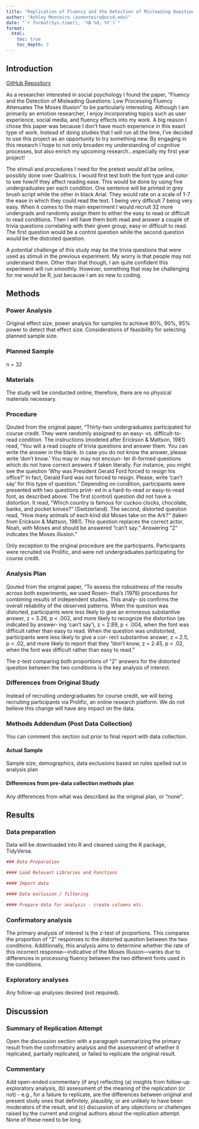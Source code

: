 ```yaml
---
title: "Replication of Fluency and the Detection of Misleading Questions: Low Processing Fluency Attenuates The Moses Illusion by Hyunjin Song & Norbert Schwarz (2008, Social Cognition)"
author: "Ashley Monteiro (asmonteiro@ucsd.edu)"
date: "`r format(Sys.time(), '%B %d, %Y')`"
format:
  html:
    toc: true
    toc_depth: 3
---
```


<!-- Replication reports should all use this template to standardize reporting across projects.  These reports will be public supplementary materials that accompany the summary report(s) of the aggregate results. -->

## Introduction

[GitHub Repository](https://github.com/ucsd-psych201a/song2008.git)

As a researcher interested in social psychology I found the paper, “Fluency and the Detection of Misleading Questions: Low Processing Fluency Attenuates The Moses Illusion” to be particularly interesting. Although I am primarily an emotion researcher, I enjoy incorporating topics such as user experience, social media, and fluency effects into my work. A big reason I chose this paper was because I don’t have much experience in this exact type of work. Instead of doing studies that I will run all the time, I’ve decided to use this project as an opportunity to try something new. By engaging in this research I hope to not only broaden my understanding of cognitive processes, but also enrich my upcoming research…especially my first year project!

The stimuli and procedures I need for the pretest would all be online, possibly done over Qualtrics. I would first test both the font type and color to see how/if they affect reading ease. This would be done by using five undergraduates per each condition. One sentence will be printed in grey brush script while the other in black Arial. They would rate on a scale of 1-7 the ease in which they could read the text. 1 being very difficult 7 being very easy. When it comes to the main experiment I would recruit 32 more undergrads and randomly assign them to either the easy to read or difficult to read conditions. Then I will have them both read and answer a couple of trivia questions correlating with their given group, easy or difficult to read. The first question would be a control question while the second question would be the distroted question.

A potential challenge of this study may be the trivia questions that were used as stimuli in the previous experiment. My worry is that people may not understand them. Other than that though, I am quite confident this experiment will run smoothly. However, something that may be challenging for me would be R, just because I am so new to coding.

## Methods

### Power Analysis

Original effect size, power analysis for samples to achieve 80%, 90%, 95% power to detect that effect size.  Considerations of feasibility for selecting planned sample size.

### Planned Sample

n = 32

### Materials

The study will be conducted online, therefore, there are no physical materials necessary.

### Procedure	

Qouted from the original paper, "Thirty-two undergraduates participated for course credit. They were randomly assigned to an easy- vs. difficult-to-read condition. The instructions (modeled after Erickson & Mattson, 1981) read, “You will a read couple of trivia questions and answer them. You can write the answer in the blank. In case you do not know the answer, please write 'don't know.' You may or may not encoun- ter ill-formed questions which do not have correct answers if taken literally. For instance, you might see the question 'Why was President Gerald Ford forced to resign his office?' In fact, Gerald Ford was not forced to resign. Please, write 'can't say' for this type of question.“ Depending on condition, participants were presented with two questions print- ed in a hard-to-read or easy-to-read font, as described above. The first (control) question did not have a distortion. It read, “Which country is famous for cuckoo clocks, chocolate, banks, and pocket knives?“ (Switzerland). The second, distorted question read, “How many animals of each kind did Moses take on the Ark?“ (taken from Erickson & Mattson, 1981). This question replaces the correct actor, Noah, with Moses and should be answered “can’t say.“ Answering “2“ indicates the Moses illusion."

Only exception to the original procedure are the participants. Participants were recruited via Prolific, and were not undergraduates participating for course credit. 

### Analysis Plan

Qouted from the original paper, "To assess the robustness of the results across both experiments, we used Rosen- thal's (1978) procedures for combining results of independent studies. This analy- sis confirms the overall reliability of the observed patterns. When the question was distorted, participants were less likely to give an erroneous substantive answer, z = 3.26, p < .002, and more likely to recognize the distortion (as indicated by answer- ing 'can't say'), z = 2.89, p < .004, when the font was difficult rather than easy to read. When the question was undistorted, participants were less likely to give a cor- rect substantive answer, z = 2.5, p < .02, and more likely to report that they “don't know, z = 2.45, p < .02, when the font was difficult rather than easy to read."

The z-test comparing both proportions of “2” answers for the distorted question between the two conditions is the key analysis of interest.

### Differences from Original Study

Instead of recruiting undergraduates for course credit, we will being recruiting participants via Prolific, an online research platform. We do not believe this change will have any impact on the data.

### Methods Addendum (Post Data Collection)

You can comment this section out prior to final report with data collection.

#### Actual Sample
  Sample size, demographics, data exclusions based on rules spelled out in analysis plan

#### Differences from pre-data collection methods plan
  Any differences from what was described as the original plan, or “none”.

## Results

### Data preparation

Data will be downloaded into R and cleaned using the R package, TidyVerse.
	
```r
### Data Preparation

#### Load Relevant Libraries and Functions

#### Import data

#### Data exclusion / filtering

#### Prepare data for analysis - create columns etc.
```

### Confirmatory analysis

The primary analysis of interest is the z-test of proportions. This compares the proportion of "2" responses to the distorted question between the two conditions. Additionally, this analysis aims to determine whether the rate of this incorrect response—indicative of the Moses Illusion—varies due to differences in processing fluency between the two different fonts used in the conditions.

### Exploratory analyses

Any follow-up analyses desired (not required).  

## Discussion

### Summary of Replication Attempt

Open the discussion section with a paragraph summarizing the primary result from the confirmatory analysis and the assessment of whether it replicated, partially replicated, or failed to replicate the original result.  

### Commentary

Add open-ended commentary (if any) reflecting (a) insights from follow-up exploratory analysis, (b) assessment of the meaning of the replication (or not) - e.g., for a failure to replicate, are the differences between original and present study ones that definitely, plausibly, or are unlikely to have been moderators of the result, and (c) discussion of any objections or challenges raised by the current and original authors about the replication attempt.  None of these need to be long.
